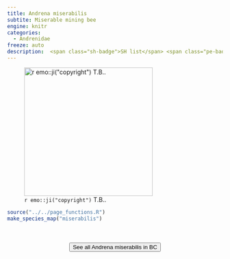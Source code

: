 ```yaml
---
title: Andrena miserabilis
subtite: Miserable mining bee
engine: knitr
categories:
  - Andrenidae
freeze: auto
description:  <span class="sh-badge">SH list</span> <span class="pe-badge">PM Evidence</span>
---
```

![`r emo::ji("copyright")` T.B..](https://inaturalist-open-data.s3.amazonaws.com/photos/120691101/large.jpeg){height=300}





```r
source("../../page_functions.R")
make_species_map("miserabilis")
```
<br><br>
<center>


<a href="https://inaturalist.ca/observations?place_id=7085&subview=map&taxon_id=198979"><button type="button" class="btn btn-secondary">See all Andrena miserabilis in BC <i class="fa-solid fa-arrow-up-right-from-square"></i> </button></a>
</center>
